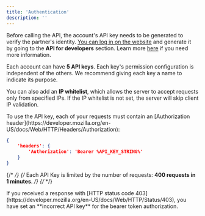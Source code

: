 ```yaml
---
title: 'Authentication'
description: ''
---
```


Before calling the API, the account's API key needs to be generated to verify the partner's identity.
[You can log in on the website](https://my.letsexchange.io/auth/login) and generate it by going to the **API for developers** section.
Learn more [here](https://letsexchange.io/blog/how-to-manage-api-keys/) if you need more information.

Each account can have **5 API keys**. Each key's permission configuration is independent of the others. We recommend giving each key a name to indicate its purpose.

You can also add an **IP whitelist**, which allows the server to accept requests only from specified IPs. If the IP whitelist is not set, the server will skip client IP validation.

<Note>
To use the API key, each of your requests must contain an [Authorization header](https://developer.mozilla.org/en-US/docs/Web/HTTP/Headers/Authorization):

```json
{
    'headers': {
        'Authorization': 'Bearer %API_KEY_STRING%'
    }
}
```
</Note>

{/* <Warning> */}
{/* Each API Key is limited by the number of requests: **400 requests in 1 minutes**. */}
{/* </Warning> */}

<Warning>
If you received a response with [HTTP status code 403](https://developer.mozilla.org/en-US/docs/Web/HTTP/Status/403), you have set an **incorrect API key** for the bearer token authorization.
</Warning>
